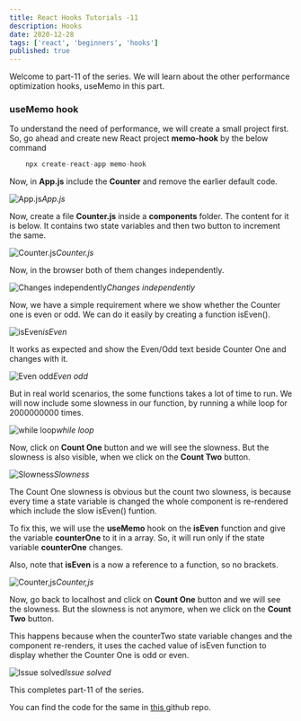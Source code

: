```yaml
---
title: React Hooks Tutorials -11
description: Hooks
date: 2020-12-28
tags: ['react', 'beginners', 'hooks']
published: true
---
```



Welcome to part-11 of the series. We will learn about the other performance optimization hooks, useMemo in this part.

### useMemo hook

To understand the need of performance, we will create a small project first. So, go ahead and create new React project **memo-hook** by the below command


```js
    npx create-react-app memo-hook
```


Now, in **App.js** include the **Counter** and remove the earlier default code.

![App.js](https://ik.imagekit.io/thewebdev/React-Hooks/11/1_sj15mS2kG.png)*App.js*

Now, create a file **Counter.js** inside a **components** folder. The content for it is below. It contains two state variables and then two button to increment the same.

![Counter.js](https://ik.imagekit.io/thewebdev/React-Hooks/11/2_eF8x5iPqd_.png)*Counter.js*

Now, in the browser both of them changes independently.

![Changes independently](https://ik.imagekit.io/thewebdev/React-Hooks/11/3_xZdGu7pLq.png)*Changes independently*

Now, we have a simple requirement where we show whether the Counter one is even or odd. We can do it easily by creating a function isEven().

![isEven](https://ik.imagekit.io/thewebdev/React-Hooks/11/4_fpOHaTCJaM.png)*isEven*

It works as expected and show the Even/Odd text beside Counter One and changes with it.

![Even odd](https://ik.imagekit.io/thewebdev/React-Hooks/11/5_IXHEUg0KxH.png)*Even odd*

But in real world scenarios, the some functions takes a lot of time to run. We will now include some slowness in our function, by running a while loop for 2000000000 times.

![while loop](https://ik.imagekit.io/thewebdev/React-Hooks/11/6_ScjG3WCvVA.png)*while loop*

Now, click on **Count One** button and we will see the slowness. But the slowness is also visible, when we click on the **Count Two** button.

![Slowness](https://ik.imagekit.io/thewebdev/React-Hooks/11/7_LsjmnsIWU.gif)*Slowness*

The Count One slowness is obvious but the count two slowness, is because every time a state variable is changed the whole component is re-rendered which include the slow isEven() funtion.

To fix this, we will use the **useMemo** hook on the **isEven** function and give the variable **counterOne** to it in a array. So, it will run only if the state variable **counterOne** changes.

Also, note that **isEven** is a now a reference to a function, so no brackets.

![Counter,js](https://ik.imagekit.io/thewebdev/React-Hooks/11/8_STtcH8IM9s.png)*Counter,js*

Now, go back to localhost and click on **Count One** button and we will see the slowness. But the slowness is not anymore, when we click on the **Count Two** button.

This happens because when the counterTwo state variable changes and the component re-renders, it uses the cached value of isEven function to display whether the Counter One is odd or even.

![Issue solved](https://ik.imagekit.io/thewebdev/React-Hooks/11/9_NLB5UN0_AB.gif)*Issue solved*

This completes part-11 of the series. 

You can find the code for the same in [this ](https://github.com/nabendu82/memo-hook)github repo.
